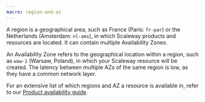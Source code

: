 ```yaml
---
macro: region-and-az
---
```


A region is a geographical area, such as France (Paris: `fr-par`) or the Netherlands (Amsterdam: `nl-ams`), in which Scaleway products and resources are located. It can contain multiple Availability Zones.

An Availability Zone refers to the geographical location within a region, such as `waw-1` (Warsaw, Poland), in which your Scaleway resource will be created. The latency between multiple AZs of the same region is low, as they have a common network layer.

For an extensive list of which regions and AZ a resource is available in, refer to our [Product availability guide](/account/reference-content/products-availability/).